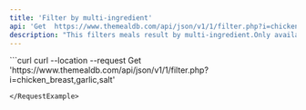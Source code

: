 ```yaml
---
title: 'Filter by multi-ingredient'
api: 'Get  https://www.themealdb.com/api/json/v1/1/filter.php?i=chicken_breast,garlic,salt'
description: "This filters meals result by multi-ingredient.Only available to Paypal supporters"
---
```


<RequestExample>
```curl 
curl --location --request Get 'https://www.themealdb.com/api/json/v1/1/filter.php?i=chicken_breast,garlic,salt'

```
</RequestExample>
